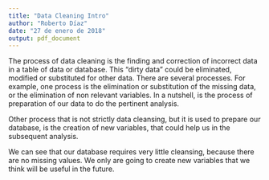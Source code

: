 ```yaml
---
title: "Data Cleaning Intro"
author: "Roberto Díaz"
date: "27 de enero de 2018"
output: pdf_document
---
```


The process of data cleaning is the finding and correction of incorrect data in a table of data or database. This "dirty data" could be eliminated, modified or substituted for other data. There are several processes. For example, one process is the elimination or substitution of the missing data, or the elimination of non relevant variables. In a nutshell, is the process of preparation of our data to do the pertinent analysis.

Other process that is not strictly data cleansing, but it is used to prepare our database, is the creation of new variables, that could help us in the subsequent analysis. 

We can see that our database requires very little cleansing, because there are no missing values. We only are going to create new variables that we think will be useful in the future. 